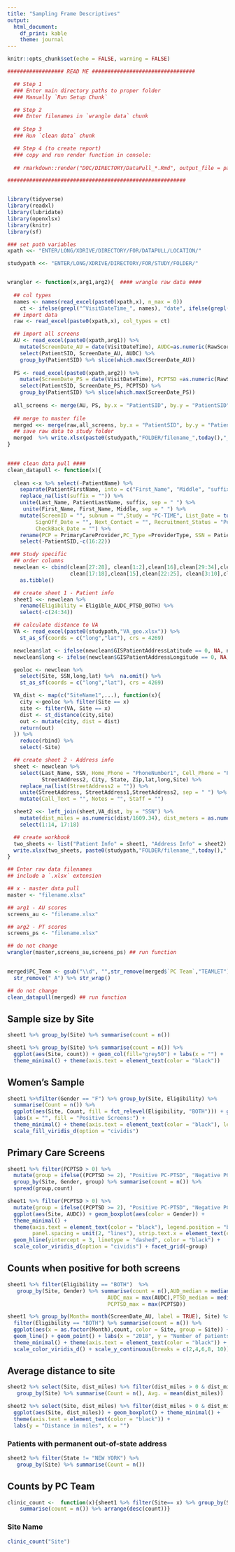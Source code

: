 ---
title: "Sampling Frame Descriptives"
output: 
  html_document: 
    df_print: kable
    theme: journal
---

```{r setup, include=FALSE}
knitr::opts_chunk$set(echo = FALSE, warning = FALSE)

################## READ ME #################################

  ## Step 1
  ### Enter main directory paths to proper folder
  ### Manually `Run Setup Chunk`

  ## Step 2
  ### Enter filenames in `wrangle data` chunk
  
  ## Step 3 
  ### Run `clean data` chunk

  ## Step 4 (to create report)
  ### copy and run render function in console:
  
  ## rmarkdown::render("DOC/DIRECTORY/DataPull_*.Rmd", output_file = paste0("REPORTNAME_",today(),".html"), output_format = "all", output_dir = paste0(studypath,"Reports/")) 

#########################################################


library(tidyverse)
library(readxl)
library(lubridate)
library(openxlsx)
library(knitr)
library(sf)

### set path variables
xpath <<- "ENTER/LONG/XDRIVE/DIRECTORY/FOR/DATAPULL/LOCATION/"

studypath <<- "ENTER/LONG/XDRIVE/DIRECTORY/FOR/STUDY/FOLDER/"


wrangler <- function(x,arg1,arg2){  #### wrangle raw data ####
  
  ## col types 
  names <- names(read_excel(paste0(xpath,x), n_max = 0))
    ct <- ifelse(grepl("^VisitDateTime_", names), "date", ifelse(grepl("^PatientSSN", names), "text", "guess"))
  ## import data
  raw <- read_excel(paste0(xpath,x), col_types = ct)

  ## import all screens
  AU <- read_excel(paste0(xpath,arg1)) %>% 
    mutate(ScreenDate_AU = date(VisitDateTime), AUDC=as.numeric(RawScore)) %>%
    select(PatientSID, ScreenDate_AU, AUDC) %>%
    group_by(PatientSID) %>% slice(which.max(ScreenDate_AU))
  
  PS <- read_excel(paste0(xpath,arg2)) %>% 
    mutate(ScreenDate_PS = date(VisitDateTime), PCPTSD =as.numeric(RawScore)) %>%
    select(PatientSID, ScreenDate_PS, PCPTSD) %>%
    group_by(PatientSID) %>% slice(which.max(ScreenDate_PS))
  
  all_screens <- merge(AU, PS, by.x = "PatientSID", by.y = "PatientSID", all = TRUE)
  
  ## merge to master file
  merged <<- merge(raw,all_screens, by.x = "PatientSID", by.y = "PatientSID", all.x = TRUE)
  ## save raw data to study folder
  merged  %>% write.xlsx(paste0(studypath,"FOLDER/filename_",today(),"_RAW.xlsx"))
}

  
#### clean data pull ####
clean_datapull <- function(x){  
 
  clean <-x %>% select(-PatientName) %>% 
    separate(PatientFirstName, into = c("First_Name", "Middle", "suffix")) %>%
    replace_na(list(suffix = "")) %>%
    unite(Last_Name, PatientLastName, suffix, sep = " ") %>%
     unite(First_Name, First_Name, Middle, sep = " ") %>% 
    mutate(ScreenID = "", subnum = "",Study = "PC-TIME", List_Date = today(),
         SignOff_Date = "", Next_Contact = "", Recruitment_Status = "Pending PCP Sign-Off",
         CheckBack_Date = "") %>% 
    rename(PCP = PrimaryCareProvider,PC_Type =ProviderType, SSN = PatientSSN) %>%
    select(-PatientSID,-c(16:22))

 ### Study specific 
  ## order columns
  newclean <- cbind(clean[27:28], clean[1:2],clean[16],clean[29:34],clean[11:14],clean[26],
                    clean[17:18],clean[15],clean[22:25], clean[3:10],clean[19:21]) %>% 
    as.tibble()

  ## create sheet 1 - Patient info
  sheet1 <<- newclean %>% 
    rename(Eligibility = Eligible_AUDC_PTSD_BOTH) %>%
    select(-c(24:34))

  ## calculate distance to VA
  VA <- read_excel(paste0(studypath,"VA_geo.xlsx")) %>%
    st_as_sf(coords = c("long","lat"), crs = 4269)

  newclean$lat <- ifelse(newclean$GISPatientAddressLatitude == 0, NA, newclean$GISPatientAddressLatitude)
  newclean$long <- ifelse(newclean$GISPatientAddressLongitude == 0, NA, newclean$GISPatientAddressLongitude)

  geoloc <- newclean %>% 
    select(Site, SSN,long,lat) %>%  na.omit() %>% 
    st_as_sf(coords = c("long","lat"), crs = 4269)

  VA_dist <- map(c("SiteName1",...), function(x){
    city <-geoloc %>% filter(Site == x)
    site <- filter(VA, Site == x)
    dist <- st_distance(city,site)
    out <- mutate(city, dist = dist)
    return(out)
  }) %>%
    reduce(rbind) %>%
    select(-Site)

  ## create sheet 2 - Address info
  sheet <- newclean %>% 
    select(Last_Name, SSN, Home_Phone = "PhoneNumber1", Cell_Phone = "PhoneNumber2",StreetAddress1,
           StreetAddress2, City, State, Zip,lat,long,Site) %>% 
    replace_na(list(StreetAddress2 = "")) %>% 
    unite(StreetAddress, StreetAddress1,StreetAddress2, sep = " ") %>% 
    mutate(Call_Text = "", Notes = "", Staff = "")

  sheet2 <<- left_join(sheet,VA_dist, by = "SSN") %>% 
    mutate(dist_miles = as.numeric(dist/1609.34), dist_meters = as.numeric(dist)) %>% 
    select(1:14, 17:18)

  ## create workbook
  two_sheets <- list("Patient Info" = sheet1, "Address Info" = sheet2)
  write.xlsx(two_sheets, paste0(studypath,"FOLDER/filename_",today(),".xlsx"))
}

```


```{r wrangle data}

## Enter raw data filenames 
## include a `.xlsx` extension  

## x - master data pull
master <- "filename.xlsx" 

## arg1 - AU scores
screens_au <- "filename.xlsx"

## arg2 - PT scores
screens_ps <- "filename.xlsx"

## do not change
wrangler(master,screens_au,screens_ps) ## run function 
    
```


```{r Edit PC Teams}

merged$PC_Team <- gsub("\\d", "",str_remove(merged$`PC Team`,"TEAMLET")) %>%
  str_remove(" A") %>% str_wrap()

```


```{r clean data}

## do not change
clean_datapull(merged) ## run function 

```

## Sample size by Site

```{r}
sheet1 %>% group_by(Site) %>% summarise(count = n())

sheet1 %>% group_by(Site) %>% summarise(count = n()) %>%
  ggplot(aes(Site, count)) + geom_col(fill="grey50") + labs(x = "") +
  theme_minimal() + theme(axis.text = element_text(color = "black")) 
```

## Women's Sample

```{r}

sheet1 %>%filter(Gender == "F") %>% group_by(Site, Eligibility) %>% 
  summarise(Count = n()) %>% 
  ggplot(aes(Site, Count, fill = fct_relevel(Eligibility, "BOTH"))) + geom_col(position = "dodge") + 
  labs(x = "", fill = "Positive Screens:") +
  theme_minimal() + theme(axis.text = element_text(color = "black"), legend.position = "bottom") +
  scale_fill_viridis_d(option = "cividis")

```

## Primary Care Screens

```{r}

sheet1 %>% filter(PCPTSD > 0) %>%
  mutate(group = ifelse((PCPTSD >= 2), "Positive PC-PTSD", "Negative PC-PTSD")) %>%
  group_by(Site, Gender, group) %>% summarise(count = n()) %>%
  spread(group,count)

sheet1 %>% filter(PCPTSD > 0) %>%
  mutate(group = ifelse((PCPTSD >= 2), "Positive PC-PTSD", "Negative PC-PTSD")) %>%
  ggplot(aes(Site, AUDC)) + geom_boxplot(aes(color = Gender)) + 
  theme_minimal() + 
  theme(axis.text = element_text(color = "black"), legend.position = "bottom", 
        panel.spacing = unit(2, "lines"), strip.text.x = element_text(color = "black", face = "bold")) + labs(x = "") + 
  geom_hline(yintercept = 3, linetype = "dashed", color = "black") +
  scale_color_viridis_d(option = "cividis") + facet_grid(~group) 

```

## Counts when positive for both screens 

```{r Screen both}

sheet1 %>% filter(Eligibility == "BOTH")  %>% 
   group_by(Site, Gender) %>% summarise(count = n(),AUD_median = median(AUDC),
                                AUDC_max = max(AUDC),PTSD_median = median(PCPTSD),
                                PCPTSD_max = max(PCPTSD))
```


```{r both plot}

sheet1 %>% group_by(Month= month(ScreenDate_AU, label = TRUE), Site) %>% 
  filter(Eligibility == "BOTH") %>% summarise(count = n()) %>% 
  ggplot(aes(x = as.factor(Month),count, color = Site, group = Site)) + 
  geom_line() + geom_point() + labs(x = "2018", y = "Number of patients") +
  theme_minimal() + theme(axis.text = element_text(color = "black")) + 
  scale_color_viridis_d() + scale_y_continuous(breaks = c(2,4,6,8, 10))

```


## Average distance to site
```{r distance}

sheet2 %>% select(Site, dist_miles) %>% filter(dist_miles > 0 & dist_miles < 25) %>%
   group_by(Site) %>% summarise(Count = n(), Avg. = mean(dist_miles))

sheet2 %>% select(Site, dist_miles) %>% filter(dist_miles > 0 & dist_miles < 25) %>%
  ggplot(aes(Site, dist_miles)) + geom_boxplot() + theme_minimal() +
  theme(axis.text = element_text(color = "black")) +
  labs(y = "Distance in miles", x = "")

```

### Patients with permanent out-of-state address
```{r}
sheet2 %>% filter(State != "NEW YORK") %>% 
   group_by(Site) %>% summarise(Count = n())

```

## Counts by PC Team

```{r teams}

clinic_count <-  function(x){sheet1 %>% filter(Site== x) %>% group_by(Site, PC_Team) %>%
    summarise(count = n()) %>% arrange(desc(count))}

```

### Site Name

```{r}

clinic_count("Site")

```







